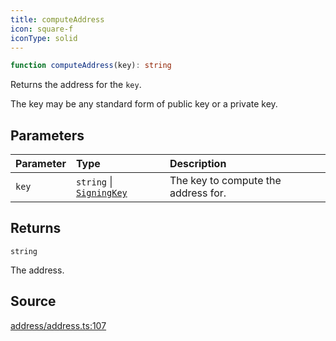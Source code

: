 ```yaml
---
title: computeAddress
icon: square-f
iconType: solid
---
```


```ts
function computeAddress(key): string
```

Returns the address for the `key`.

The key may be any standard form of public key or a private key.

## Parameters

| Parameter | Type | Description |
| :------ | :------ | :------ |
| `key` | `string` \| [`SigningKey`](/sdk/content/classes/SigningKey) | The key to compute the address for. |

## Returns

`string`

The address.

## Source

[address/address.ts:107](https://github.com/dominant-strategies/quais.js/blob/14d22c5ff060a85491cc4ef5cdd1465880791511/src/address/address.ts#L107)
